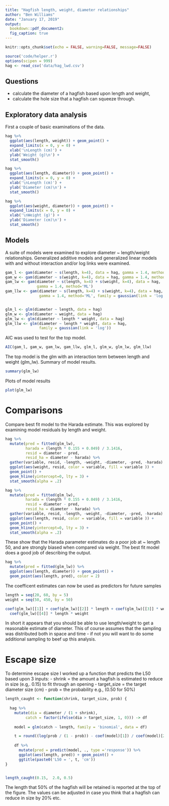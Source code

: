 ```yaml
---
title: "Hagfish length, weight, diameter relationships"
author: "Ben Williams"
date: "January 17, 2019"
output:
  bookdown::pdf_document2: 
  fig_caption: true
---
```


```r
knitr::opts_chunk$set(echo = FALSE, warning=FALSE, message=FALSE)
```

```r
source('code/helper.r')
options(scipen = 999)
hag <- read_csv('data/hag_lwd.csv')
```

## Questions {-}

 - calculate the diameter of a hagfish based upon length and weight,
 - calculate the hole size that a hagfish can squeeze through.
 

## Exploratory data analysis {-}

First a couple of basic examinations of the data.

```r
hag %>% 
  ggplot(aes(length, weight)) + geom_point() +
  expand_limits(x = 0, y = 0) +
  xlab('\nLength (cm)') + 
  ylab('Weight (g)\n') +
  stat_smooth()
```

```r
hag %>% 
  ggplot(aes(length, diameter)) + geom_point() +
  expand_limits(x = 0, y = 0) +
  xlab('\nLength (cm)') + 
  ylab('Diameter (cm)\n') +
  stat_smooth()
```

```r
hag %>% 
  ggplot(aes(weight, diameter)) + geom_point() +
  expand_limits(x = 0, y = 0) +
  xlab('\nWeight (g)') + 
  ylab('Diameter (cm)\n') +
  stat_smooth()

```


## Models {-}

A suite of models were examined to explore diameter ~ length/weight relationships.
Generalized additive models and generalized linear models with and without interaction and/or log links were examined.

```r
gam_l <- gam(diameter ~ s(length, k=4), data = hag, gamma = 1.4, method='ML')
gam_w <- gam(diameter ~ s(weight, k=4), data = hag, gamma = 1.4, method='ML')
gam_lw <- gam(diameter ~ s(length, k=4) + s(weight, k=4), data = hag, 
              gamma = 1.4, method='ML')
gam_llw <- gam(diameter ~ s(length, k=4) + s(weight, k=4), data = hag, 
               gamma = 1.4, method='ML', family = gaussian(link = 'log'))


glm_l <- glm(diameter ~ length, data = hag)
glm_w <- glm(diameter ~ weight, data = hag)
glm_lw <- glm(diameter ~ length * weight, data = hag)
glm_llw <- glm(diameter ~ length * weight, data = hag, 
               family = gaussian(link = 'log'))
```

AIC was used to test for the top model.

```r
AIC(gam_l, gam_w, gam_lw, gam_llw, glm_l, glm_w, glm_lw, glm_llw)
```


The top model is the glm with an interaction term between length and weight (glm_lw). 
Summary of model results.

```r
summary(glm_lw)
```

Plots of model results

```r
plot(glm_lw)
```

# Comparisons {-}

Compare best fit model to the Harada estimate. 
This was explored by examining model residuals by length and weight.

```r
hag %>% 
  mutate(pred = fitted(glm_lw),
         harada = (length * 0.155 + 0.049) / 3.1416,
         resid = diameter - pred,
         resid_ha = diameter - harada) %>% 
  gather(variable, resid, -length, -weight, -diameter, -pred, -harada) %>% 
  ggplot(aes(weight, resid, color = variable, fill = variable )) + 
  geom_point() +
  geom_hline(yintercept=0, lty = 3) +
  stat_smooth(alpha = .2)
```


```r
hag %>% 
  mutate(pred = fitted(glm_lw),
         harada = (length * 0.155 + 0.049) / 3.1416,
         resid = diameter - pred,
         resid_ha = diameter - harada) %>% 
  gather(variable, resid, -length, -weight, -diameter, -pred, -harada) %>% 
  ggplot(aes(length, resid, color = variable, fill = variable )) + 
  geom_point() +
  geom_hline(yintercept=0, lty = 3) +
  stat_smooth(alpha = .2)
```

These show that the Harada parameter estimates do a poor job at ~ length 50, and are strongly biased when compared via weight. The best fit model does a good job of describing the output.



```r
hag %>% 
  mutate(pred = fitted(glm_lw)) %>% 
  ggplot(aes(length, diameter)) + geom_point() +
  geom_point(aes(length, pred), color = 2)
```

The coefficent estimates can now be used as predictors for future samples

```r
length = seq(20, 60, by = 5)
weight = seq(50, 450, by = 50)

coef(glm_lw)[[1]] + coef(glm_lw)[[2]] * length + coef(glm_lw)[[3]] * weight + 
  coef(glm_lw)[[4]] * length * weight
```

In short it appears that you should be able to use length/weight to get a reasonable estimate of diameter. 
This of course assumes that the sampling was distributed both in space and time - if not you will want to do some additional sampling to beef up this analysis.

# Escape size {-}

To determine escape size I worked up a function that predicts the L50 based upon 3 inputs:
 - shrink = the amount a hagfish is estimated to reduce in size (e.g,. 0.15) to fit through an opening
 - target_size = the target diameter size (cm)
 - prob = the probability e.g., (0.50 for 50%)

```r

length_caught <- function(shrink, target_size, prob) {
  
  hag %>%
    mutate(dia = diameter / (1 + shrink),
         catch = factor(ifelse(dia > target_size, 1, 0))) -> df 
  
    model = glm(catch ~ length, family = 'binomial', data = df)

    t = round((log(prob / (1 - prob)) - coef(model)[1]) / coef(model)[2])
  
    df %>% 
      mutate(pred = predict(model, ., type ='response')) %>% 
      ggplot(aes(length, pred)) + geom_point() +
      ggtitle(paste0('L50 = ', t, 'cm'))
}


length_caught(0.15,  2.0, 0.5)
```

The length that 50% of the hagfish will be retained is reported at the top of the figure. 
The values can be adjusted in case you think that a hagfish can reduce in size by 20% etc.



